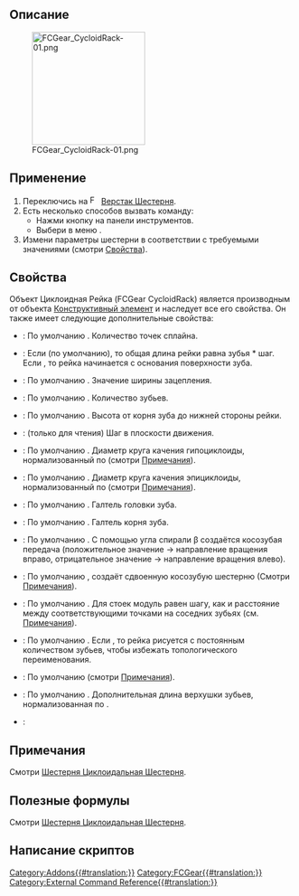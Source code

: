 {{UnfinishedDocu}}
<languages/>

{{Docnav/ru
|[[FCGear_CycloidGear/ru|Циклоидальная Шестерня]]
|[[FCGear_BevelGear/ru|Коническая Шестерня]]
|[[FCGear_Workbench/ru|Шестерня]]
|IconL=FCGear_CycloidGear.svg
|IconR=FCGear_BevelGear.svg
|IconC=FCGear_workbench_icon.svg
}}

{{GuiCommand/ru
|Name=FCGear CycloidRack
|Name/ru=Шестерня Циклоидная Рейка
|MenuLocation=Шестерня → Циклоидная Рейка
|Workbenches=[[FCGear_Workbench/ru|Шестерня]]
|Shortcut=Нет
|Version=1.0
|SeeAlso=[[FCGear_CycloidGear/ru|Шестерня Циклоидальная Шестерня]]
}}

<span id="Description"></span>
== Описание ==

[[Image:FCGear_CycloidRack-01.png|200px]]

{{Caption|Циклоидная рейка слева направо: Прямозубая передача, косозубая передача, двойная косозубая передача}}

<span id="Usage"></span>
== Применение ==

# Переключись на [[Image:FCGear_workbench_icon.svg|16px]] [[FCGear_Workbench/ru|Верстак Шестерня]].
# Есть несколько способов вызвать команду:
#* Нажми кнопку {{Button|[[File:FCGear_CycloidRack.svg|16px]] [[FCGear_CycloidRack/ru|Циклоидная Рейка]]}} на панели инструментов.
#* Выбери в меню {{MenuCommand|Шестерня → [[File:FCGear_CycloidRack.svg|16px]] Циклоидная Рейка}}.
# Измени параметры шестерни в соответствии с требуемыми значениями (смотри [[#Properties|Свойства]]).

<span id="Properties"></span>
== Свойства ==

Объект Циклоидная Рейка (FCGear CycloidRack) является производным от объекта [[Part_Feature/ru|Конструктивный элемент]] и наследует все его свойства. Он также имеет следующие дополнительные свойства:

{{Properties_Title|accuracy - детализация}}

* {{PropertyData|numpoints - число_точек|Целое число}}: По умолчанию {{value|15}}. Количество точек сплайна.

{{Properties_Title|base - базовые}}

* {{PropertyData|add_endings - добавить_концы|Булево}}: Если {{True}} (по умолчанию), то общая длина рейки равна зубья * шаг. Если {{False}}, то рейка начинается с основания поверхности зуба.
* {{PropertyData|height - высота|Длина}}: По умолчанию {{Value|5 мм}}. Значение ширины зацепления.
* {{PropertyData|num_teeth - число_зубьев|Целое}}: По умолчанию {{Value|15}}. Количество зубьев.
* {{PropertyData|thickness - толщина|Длина}}: По умолчанию {{Value|5}}. Высота от корня зуба до нижней стороны рейки.

{{Properties_Title|computed - вычисленные}}

* {{PropertyData|transverse_pitch - поперечный_шаг|Длина}}: (только для чтения) Шаг в плоскости движения.

{{Properties_Title|cycloid - циклоида}}

* {{PropertyData|inner_diameter - внутр_диаметр|С плавающей точкой}}: По умолчанию {{value|7.5}}. Диаметр круга качения гипоциклоиды, нормализованный по {{PropertyData|модулю}} (смотри [[FCGear_CycloidGear/ru#Notes|Примечания]]).
* {{PropertyData|outer_diameter - наружн_диаметр|С плавающей точкой}}: По умолчанию {{Value|7.5}}. Диаметр круга качения эпициклоиды, нормализованный по {{PropertyData|модулю}} (смотри [[FCGear_CycloidGear/ru#Notes|Примечания]]).

{{Properties_Title|fillets - скругления (галтели)}}

* {{PropertyData|head_fillet - скругление_головки|С плавающей точкой}}: По умолчанию {{Value|0 мм}}. Галтель головки зуба.
* {{PropertyData|root_fillet - корневое_скругление|С плавающей точкой}}: По умолчанию {{Value|0 мм}}. Галтель корня зуба.

{{Properties_Title|helical - косозубая}}

* {{PropertyData|beta|Угол}}: По умолчанию {{value|0 °}}. С помощью угла спирали β создаётся косозубая передача (положительное значение → направление вращения вправо, отрицательное значение → направление вращения влево).
* {{PropertyData|double_helix - сдвоенная_косозубая|Булево}}: По умолчанию {{False}}, {{True}} создаёт сдвоенную косозубую шестерню (Смотри [[FCGear_CycloidGear/ru#Notes|Примечания]]).

{{Properties_Title|involute - эвольвента}}

* {{PropertyData|module - модуль|Длина}}: По умолчанию {{value|1 мм}}. Для стоек модуль равен шагу, как и расстояние между соответствующими точками на соседних зубьях (см. [[FCGear_CycloidGear/ru#Notes|Примечания]]).

{{Properties_Title|precision - точность}}

* {{PropertyData|simplified - упрощённая|Булево}}: По умолчанию {{false}}. Если {{true}}, то рейка рисуется с постоянным количеством зубьев, чтобы избежать топологического переименования.

{{Properties_Title|tolerance - допуск}}

* {{PropertyData|clearance - зазор|С плавающей точкой}}: По умолчанию {{Value|0.25}} (смотри [[FCGear_CycloidGear/ru#Notes|Примечания]]).
* {{PropertyData|head - головка|С плавающей точкой}}: По умолчанию {{Value|0}}. Дополнительная длина верхушки зубьев, нормализованная по {{PropertyData|модулю}}.

{{Properties_Title|version - версия}}

* {{PropertyData|version - версия|Строка}}:

<span id="Notes"></span>
== Примечания ==

Смотри [[FCGear_CycloidGear/ru#Notes|Шестерня Циклоидальная Шестерня]].

<span id="Useful_formulas"></span>
==Полезные формулы==

Смотри [[FCGear_CycloidGear/ru#Useful_formulas|Шестерня Циклоидальная Шестерня]].

<span id="Scripting"></span>
== Написание скриптов ==


{{Docnav/ru
|[[FCGear_CycloidGear/ru|Циклоидальная Шестерня]]
|[[FCGear_BevelGear/ru|Коническая Шестерня]]
|[[FCGear_Workbench/ru|Шестерня]]
|IconL=FCGear_CycloidGear.svg
|IconR=FCGear_BevelGear.svg
|IconC=FCGear_workbench_icon.svg
}}

[[Category:Addons{{#translation:}}]]
[[Category:FCGear{{#translation:}}]]
[[Category:External Command Reference{{#translation:}}]]